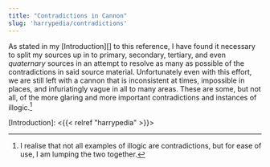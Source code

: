 ```yaml
---
title: "Contradictions in Cannon"
slug: 'harrypedia/contradictions'
---
```


As stated in my [Introduction][] to this reference, I have found it necessary
to split my sources up in to primary, secondary, tertiary, and even
*quaternary* sources in an attempt to resolve as many as possible of the
contradictions in said source material.  Unfortunately even with this effort,
we are still left with a cannon that is inconsistent at times, impossible in
places, and infuriatingly vague in all to many areas.  These are some, but not
all, of the more glaring and more important contradictions and instances of
illogic.[^230125-1]

[^230125-1]: I realise that not all examples of illogic are contradictions, but for ease of use, I am lumping the two together.

[Introduction]: <{{< relref "harrypedia" >}}>

